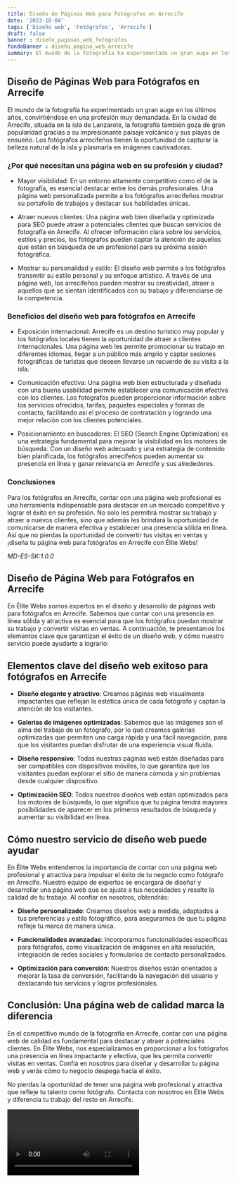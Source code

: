 ```yaml
---
title: Diseño de Páginas Web para Fotógrafos en Arrecife
date: '2023-10-04'
tags: ['Diseño web', 'Fotógrafos', 'Arrecife']
draft: false
banner : diseño_paginas_web_fotógrafos
fondoBanner : diseño_pagina_web_arrecife
summary: El mundo de la fotografía ha experimentado un gran auge en los últimos años, convirtiéndose en una profesión muy demandada. En la ciudad de Arrecife, situada en la isla de Lanzarote, la fotografía también goza de gran popularidad gracias a su impresionante paisaje volcánico y sus playas de ensueño. Los fotógrafos arrecifeños tienen la oportunidad de capturar la belleza natural de la isla y plasmarla en imágenes cautivadoras.
---
```


## Diseño de Páginas Web para Fotógrafos en Arrecife

El mundo de la fotografía ha experimentado un gran auge en los últimos años, convirtiéndose en una profesión muy demandada. En la ciudad de Arrecife, situada en la isla de Lanzarote, la fotografía también goza de gran popularidad gracias a su impresionante paisaje volcánico y sus playas de ensueño. Los fotógrafos arrecifeños tienen la oportunidad de capturar la belleza natural de la isla y plasmarla en imágenes cautivadoras.

### ¿Por qué necesitan una página web en su profesión y ciudad?

- Mayor visibilidad: En un entorno altamente competitivo como el de la fotografía, es esencial destacar entre los demás profesionales. Una página web personalizada permite a los fotógrafos arrecifeños mostrar su portafolio de trabajos y destacar sus habilidades únicas.

- Atraer nuevos clientes: Una página web bien diseñada y optimizada para SEO puede atraer a potenciales clientes que buscan servicios de fotografía en Arrecife. Al ofrecer información clara sobre los servicios, estilos y precios, los fotógrafos pueden captar la atención de aquellos que están en búsqueda de un profesional para su próxima sesión fotográfica.

- Mostrar su personalidad y estilo: El diseño web permite a los fotógrafos transmitir su estilo personal y su enfoque artístico. A través de una página web, los arrecifeños pueden mostrar su creatividad, atraer a aquellos que se sientan identificados con su trabajo y diferenciarse de la competencia.

### Beneficios del diseño web para fotógrafos en Arrecife 

- Exposición internacional: Arrecife es un destino turístico muy popular y los fotógrafos locales tienen la oportunidad de atraer a clientes internacionales. Una página web les permite promocionar su trabajo en diferentes idiomas, llegar a un público más amplio y captar sesiones fotográficas de turistas que deseen llevarse un recuerdo de su visita a la isla.

- Comunicación efectiva: Una página web bien estructurada y diseñada con una buena usabilidad permite establecer una comunicación efectiva con los clientes. Los fotógrafos pueden proporcionar información sobre los servicios ofrecidos, tarifas, paquetes especiales y formas de contacto, facilitando así el proceso de contratación y logrando una mejor relación con los clientes potenciales.

- Posicionamiento en buscadores: El SEO (Search Engine Optimization) es una estrategia fundamental para mejorar la visibilidad en los motores de búsqueda. Con un diseño web adecuado y una estrategia de contenido bien planificada, los fotógrafos arrecifeños pueden aumentar su presencia en línea y ganar relevancia en Arrecife y sus alrededores.

### Conclusiones

Para los fotógrafos en Arrecife, contar con una página web profesional es una herramienta indispensable para destacar en un mercado competitivo y lograr el éxito en su profesión. No solo les permitirá mostrar su trabajo y atraer a nuevos clientes, sino que además les brindará la oportunidad de comunicarse de manera efectiva y establecer una presencia sólida en línea. Así que no pierdas la oportunidad de convertir tus visitas en ventas y ¡diseña tu página web para fotógrafos en Arrecife con Élite Webs!

_MD-ES-SK:1.0.0_

<GifSeo />

<Cta />

## Diseño de Página Web para Fotógrafos en Arrecife

En Élite Webs somos expertos en el diseño y desarrollo de páginas web para fotógrafos en Arrecife. Sabemos que contar con una presencia en línea sólida y atractiva es esencial para que los fotógrafos puedan mostrar su trabajo y convertir visitas en ventas. A continuación, te presentamos los elementos clave que garantizan el éxito de un diseño web, y cómo nuestro servicio puede ayudarte a lograrlo:

## Elementos clave del diseño web exitoso para fotógrafos en Arrecife

- **Diseño elegante y atractivo**: Creamos páginas web visualmente impactantes que reflejan la estética única de cada fotógrafo y captan la atención de los visitantes.

- **Galerías de imágenes optimizadas**: Sabemos que las imágenes son el alma del trabajo de un fotógrafo, por lo que creamos galerías optimizadas que permiten una carga rápida y una fácil navegación, para que los visitantes puedan disfrutar de una experiencia visual fluida.

- **Diseño responsivo**: Todas nuestras páginas web están diseñadas para ser compatibles con dispositivos móviles, lo que garantiza que los visitantes puedan explorar el sitio de manera cómoda y sin problemas desde cualquier dispositivo.

- **Optimización SEO**: Todos nuestros diseños web están optimizados para los motores de búsqueda, lo que significa que tu página tendrá mayores posibilidades de aparecer en los primeros resultados de búsqueda y aumentar su visibilidad en línea.

## Cómo nuestro servicio de diseño web puede ayudar

En Élite Webs entendemos la importancia de contar con una página web profesional y atractiva para impulsar el éxito de tu negocio como fotógrafo en Arrecife. Nuestro equipo de expertos se encargará de diseñar y desarrollar una página web que se ajuste a tus necesidades y resalte la calidad de tu trabajo. Al confiar en nosotros, obtendrás:

- **Diseño personalizado**: Creamos diseños web a medida, adaptados a tus preferencias y estilo fotográfico, para asegurarnos de que tu página refleje tu marca de manera única.

- **Funcionalidades avanzadas**: Incorporamos funcionalidades específicas para fotógrafos, como visualización de imágenes en alta resolución, integración de redes sociales y formularios de contacto personalizados.

- **Optimización para conversión**: Nuestros diseños están orientados a mejorar la tasa de conversión, facilitando la navegación del usuario y destacando tus servicios y logros profesionales.

## Conclusión: Una página web de calidad marca la diferencia

En el competitivo mundo de la fotografía en Arrecife, contar con una página web de calidad es fundamental para destacar y atraer a potenciales clientes. En Élite Webs, nos especializamos en proporcionar a los fotógrafos una presencia en línea impactante y efectiva, que les permita convertir visitas en ventas. Confía en nosotros para diseñar y desarrollar tu página web y verás cómo tu negocio despega hacia el éxito.

No pierdas la oportunidad de tener una página web profesional y atractiva que refleje tu talento como fotógrafo. Contacta con nosotros en Élite Webs y diferencia tu trabajo del resto en Arrecife.

<Video />

<CtaBot job='Fotógrafos' city='Arrecife'/>

<Gmaps query='Arrecife+españa+maps' />